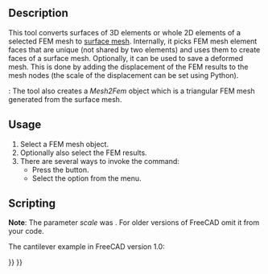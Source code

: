<languages/>
<translate>

<!--T:9-->
{{Docnav
|[[FEM_CreateElementsSet|Erase Elements]]
|[[FEM_SolverCalculixCcxtools|Solver CalculiX]]
|[[FEM_Workbench|FEM]]
|IconL=FEM_CreateElementsSet.svg
|IconR=FEM_SolverCalculixCcxtools.svg
|IconC=Workbench_FEM.svg
}}

<!--T:1-->
{{GuiCommand
|Name=FEM FemMesh2Mesh
|MenuLocation=Mesh → FEM Mesh to Mesh
|Workbenches=[[FEM_Workbench|FEM]]
|SeeAlso=[[FEM_tutorial|FEM tutorial]]
}}

== Description == <!--T:2-->

<!--T:7-->
This tool converts surfaces of 3D elements or whole 2D elements of a selected FEM mesh to [[Mesh_MeshObject|surface mesh]]. Internally, it picks FEM mesh element faces that are unique (not shared by two elements) and uses them to create faces of a surface mesh. Optionally, it can be used to save a deformed mesh. This is done by adding the displacement of the FEM results to the mesh nodes (the scale of the displacement can be set using Python).

<!--T:18-->
{{Version|1.0}}: The tool also creates a ''Mesh2Fem'' object which is a triangular FEM mesh generated from the surface mesh.

==Usage== <!--T:4-->

<!--T:8-->
# Select a FEM mesh object.
# Optionally also select the FEM results.
# There are several ways to invoke the command:
#* Press the {{Button|[[Image:FEM_FemMesh2Mesh.svg|16px]] [[FEM_FemMesh2Mesh|FEM Mesh to Mesh]]}} button.
#* Select the {{MenuCommand|Mesh → [[Image:FEM_FemMesh2Mesh.svg|16px]] FEM Mesh to Mesh}} option from the menu.

== Scripting == <!--T:13-->

<!--T:15-->
'''Note''': The parameter ''scale'' was {{Version|0.21}}. For older versions of FreeCAD omit it from your code.

<!--T:17-->
The cantilever example in FreeCAD version 1.0:

</translate>
{{Code|code=
from os.path import join
import FreeCAD as App
import Mesh
from femmesh import femmesh2mesh

path = join(App.getResourceDir(), "examples", "FEMExample.FCStd")
doc = App.openDocument(path)
fem_mesh = doc.FEMMeshGmsh.FemMesh
result = doc.CCX_Results
scale = 10  # displacement scale factor
out_mesh = femmesh2mesh.femmesh_2_mesh(fem_mesh, result, scale)
Mesh.show(Mesh.Mesh(out_mesh))
}}
<translate>


<!--T:10-->
{{Docnav
|[[FEM_CreateElementsSet|Erase Elements]]
|[[FEM_SolverCalculixCcxtools|Solver CalculiX]]
|[[FEM_Workbench|FEM]]
|IconL=FEM_CreateElementsSet.svg
|IconR=FEM_SolverCalculixCcxtools.svg
|IconC=Workbench_FEM.svg
}}

</translate>
{{FEM_Tools_navi{{#translation:}}}}
{{Userdocnavi{{#translation:}}}}